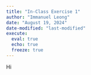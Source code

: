 ```yaml
---
title: "In-Class Exercise 1"
author: "Immanuel Leong"
date: "August 19, 2024"
date-modified: "last-modified"
execute: 
  eval: true
  echo: true
  freeze: true
---
```


Hi

